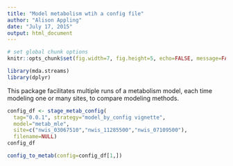 ```yaml
---
title: "Model metabolism wtih a config file"
author: "Alison Appling"
date: "July 17, 2015"
output: html_document
---
```


```r
# set global chunk options
knitr::opts_chunk$set(fig.width=7, fig.height=5, echo=FALSE, message=FALSE, warning=FALSE, results="hide")
```

```r
library(mda.streams)
library(dplyr)
```

This package facilitates multiple runs of a metabolism model, each time modeling one or many sites, to compare modeling methods.

```r
config_df <- stage_metab_config(
  tag="0.0.1", strategy="model_by_config vignette", 
  model="metab_mle",
  site=c("nwis_03067510","nwis_11285500","nwis_07109500"), 
  filename=NULL)
config_df
```

```r
config_to_metab(config=config_df[1,])
```

